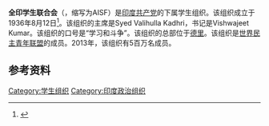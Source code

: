 {{not|印度学生联合会}}
'''全印学生联合会'''（{{lang-en|All India Students Federation}}，缩写为AISF）是[[印度共产党|印度共产党]]的下属学生组织。该组织成立于1936年8月12日<ref>{{cite web |url=http://aisf.in/history/ |title=History |publisher=All India Students Federation |archiveurl=https://web.archive.org/web/20180610115012/http://aisf.in/history/ |archivedate=2018-06-10 |accessdate=9 March 2019 |dead-url=no }}</ref>。该组织的主席是Syed Valihulla Kadhri，书记是Vishwajeet Kumar。该组织的口号是“学习和斗争”。该组织的总部位于[[德里|德里]]。该组织是[[世界民主青年联盟|世界民主青年联盟]]的成员。2013年，该组织有5百万名成员。



==参考资料==
{{reflist}}

[[Category:学生组织|Category:学生组织]]
[[Category:印度政治组织|Category:印度政治组织]]